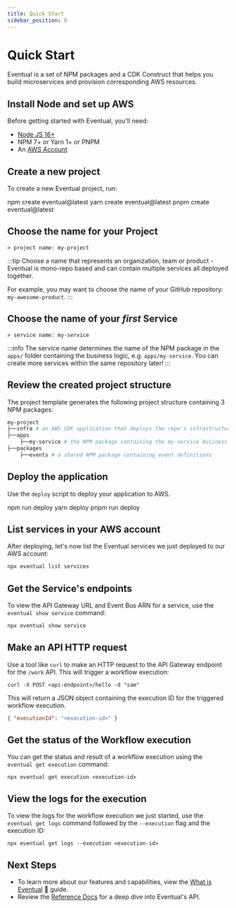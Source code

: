 ```yaml
---
title: Quick Start
sidebar_position: 0
---
```



# Quick Start

Eventual is a set of NPM packages and a CDK Construct that helps you build microservices and provision corresponding AWS resources.

## Install Node and set up AWS

Before getting started with Eventual, you'll need:

- [Node JS 16+](https://nodejs.org/en/)
- NPM 7+ or Yarn 1+ or PNPM
- An [AWS Account](https://aws.amazon.com/)

## Create a new project

To create a new Eventual project, run:

<Tabs groupId="npm">
  <TabItem value="npm" label="npm" default>
    <CodeBlock>npm create eventual@latest</CodeBlock>
  </TabItem>
  <TabItem value="yarn" label="yarn">
    <CodeBlock>yarn create eventual@latest</CodeBlock>
  </TabItem>
  <TabItem value="pnpm" label="pnpm">
    <CodeBlock>pnpm create eventual@latest</CodeBlock>
  </TabItem>
</Tabs>

## Choose the name for your Project

```
> project name: my-project
```

:::tip
Choose a name that represents an organization, team or product - Eventual is mono-repo based and can contain multiple services all deployed together.

For example, you may want to choose the name of your GitHub repository: `my-awesome-product`.
:::

## Choose the name of your _first_ Service

```
> service name: my-service
```

:::info
The service name determines the name of the NPM package in the `apps/` folder containing the business logic, e.g. `apps/my-service`. You can create more services within the same repository later!
:::

## Review the created project structure

The project template generates the following project structure containing 3 NPM packages:

```bash
my-project
├──infra # an AWS CDK application that deploys the repo's infrastructure
├──apps
    ├──my-service # the NPM package containing the my-service business logic
├──packages
    ├──events # a shared NPM package containing event definitions
```

## Deploy the application

Use the `deploy` script to deploy your application to AWS.

<Tabs groupId="npm">
  <TabItem value="npm" label="npm" default>
    <CodeBlock>npm run deploy</CodeBlock>
  </TabItem>
  <TabItem value="yarn" label="yarn">
    <CodeBlock>yarn deploy</CodeBlock>
  </TabItem>
  <TabItem value="pnpm" label="pnpm">
    <CodeBlock>pnpm run deploy</CodeBlock>
  </TabItem>
</Tabs>

## List services in your AWS account

After deploying, let's now list the Eventual services we just deployed to our AWS account:

```ts
npx eventual list services
```

## Get the Service's endpoints

To view the API Gateway URL and Event Bus ARN for a service, use the `eventual show service` command:

```ts
npx eventual show service
```

## Make an API HTTP request

Use a tool like `curl` to make an HTTP request to the API Gateway endpoint for the `/work` API. This will trigger a workflow execution:

```
curl -X POST <api-endpoint>/hello -d "sam"
```

This will return a JSON object containing the execution ID for the triggered workflow execution.

```json
{ "executionId": "<execution-id>" }
```

## Get the status of the Workflow execution

You can get the status and result of a workflow execution using the `eventual get execution` command:

```
npx eventual get execution <execution-id>
```

## View the logs for the execution

To view the logs for the workflow execution we just started, use the `eventual get logs` command followed by the `--execution` flag and the execution ID:

```
npx eventual get logs --execution <execution-id>
```

## Next Steps

- To learn more about our features and capabilities, view the [What is Eventual](./learn/1-what-is-eventual.md) 📖 guide.
- Review the [Reference Docs](./reference/service.md) for a deep dive into Eventual's API.
